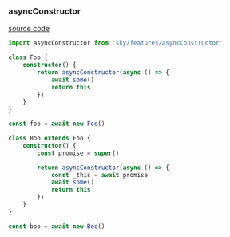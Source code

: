 ### asyncConstructor

[source code](_asyncConstructor.ts)

```ts
import asyncConstructor from 'sky/features/asyncConstructor'

class Foo {
    constructor() {
        return asyncConstructor(async () => {
            await some()
            return this
        })
    }
}

const foo = await new Foo()

class Boo extends Foo {
    constructor() {
        const promise = super()

        return asyncConstructor(async () => {
            const _this = await promise
            await some()
            return this
        })
    }
}

const boo = await new Boo()
```
